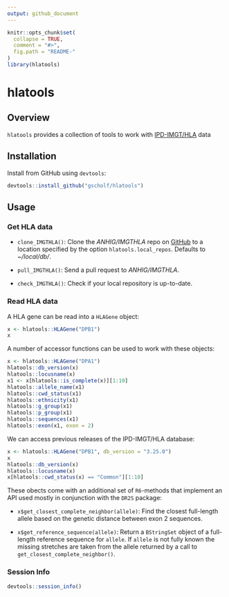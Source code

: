 ```yaml
---
output: github_document
---
```


<!-- README.md is generated from README.Rmd. Please edit that file -->

```r
knitr::opts_chunk$set(
  collapse = TRUE,
  comment = "#>",
  fig.path = "README-"
)
library(hlatools)
```

# hlatools

## Overview 

`hlatools` provides a collection of tools to work with [IPD-IMGT/HLA](https://www.ebi.ac.uk/ipd/imgt/hla/) data

## Installation

Install from GitHub using `devtools`:
```r
devtools::install_github("gscholf/hlatools")
```

## Usage

### Get HLA data

* `clone_IMGTHLA()`: Clone the _ANHIG/IMGTHLA_ repo on [GitHub](https://github.com/ANHIG/IMGTHLA) to a location specified by the option `hlatools.local_repos`. Defaults to _~/local/db/_.

* `pull_IMGTHLA()`: Send a pull request to _ANHIG/IMGTHLA_.

* `check_IMGTHLA()`: Check if your local repository is up-to-date.

### Read HLA data

A HLA gene can be read into a `HLAGene` object:

```r
x <- hlatools::HLAGene("DPB1")
x
```

A number of accessor functions can be used to work with these objects:

```r
x <- hlatools::HLAGene("DPA1")
hlatools::db_version(x)
hlatools::locusname(x)
x1 <- x[hlatools::is_complete(x)][1:10]
hlatools::allele_name(x1)
hlatools::cwd_status(x1)
hlatools::ethnicity(x1)
hlatools::g_group(x1)
hlatools::p_group(x1)
hlatools::sequences(x1)
hlatools::exon(x1, exon = 2)
```

We can access previous releases of the IPD-IMGT/HLA database:

```r
x <- hlatools::HLAGene("DPB1", db_version = "3.25.0")
x
hlatools::db_version(x)
hlatools::locusname(x)
x[hlatools::cwd_status(x) == "Common"][1:10]
```

These obects come with an additional set of `R6`-methods that implement an API used mostly in conjunction with the `DR2S` package:

* `x$get_closest_complete_neighbor(allele)`: Find the closest full-length allele based on the genetic distance between exon 2 sequences.

* `x$get_reference_sequence(allele)`: Return a `BStringSet` object of a full-length reference sequence for `allele`. If `allele` is not fully known the missing stretches are taken from the allele returned by a call to `get_closest_complete_neighbor()`.

### Session Info

```r
devtools::session_info()
```


